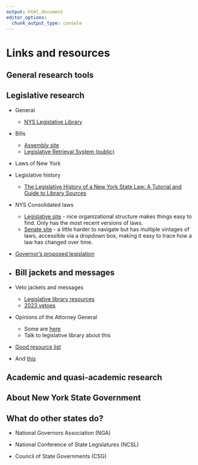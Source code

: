```yaml
---
output: html_document
editor_options:
  chunk_output_type: console
---
```


# Links and resources

## General research tools

## Legislative research

-   General

    -   [NYS Legislative Library](https://legislativelibrary.ny.gov/)

-   Bills

    -   [Assembly site](https://www.assembly.state.ny.us/leg/?)
    -   [Legislative Retrieval System (public)](http://public.leginfo.state.ny.us/navigate.cgi)

-   Laws of New York

-   Legislative history

    -   [The Legislative History of a New York State Law: A Tutorial and Guide to Library Sources](https://www.nysl.nysed.gov/leghist/)

-   NYS Consolidated laws

    -   [Legislative site](http://public.leginfo.state.ny.us/lawssrch.cgi?NVLWO:) - nice organizational structure makes things easy to find. Only has the most recent versions of laws.
    -   [Senate site](https://www.nysenate.gov/legislation/laws) - a little harder to navigate but has multiple vintages of laws, accessible via a dropdown box, making it easy to trace how a law has changed over time.

-   [Governor's proposed legislation](https://www.governor.ny.gov/legislation)

-   

    ## Bill jackets and messages

-   Veto jackets and messages

    -   [Legislative library resources](https://legislativelibrary.ny.gov/legislative-resources#bill_veto)
    -   [2023 vetoes](https://nysfocus.com/2024/01/03/kathy-hochul-2023-veto)

-   Opinions of the Attorney General

    -   Some are [here](https://n94012.eos-intl.net/N94012/OPAC/Details/Record.aspx?IndexCode=15&TaskCode=967999&HitCount=13&CollectionCode=2&SortDirection=Ascending&CurrentPage=2&CurrentLinkCode=MN94012%7C4865334%7C11%7C6341085&SelectionType=0&SearchType=1&BibCode=MN94012%7C12726636%7C13%7C6341087)
    -   Talk to legislative library about this

-   [Good resource list](https://www.nycourts.gov/reporter/research.shtml)

-   And [this](https://research.lib.buffalo.edu/ny-legislative-history/web-resources)

## Academic and quasi-academic research

## About New York State Government

## What do other states do?

-   National Governors Association (NGA)

-   National Conference of State Legislatures (NCSL)

-   Council of State Governments (CSG)
